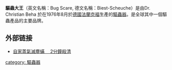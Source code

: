 '''驅蟲大王'''（英文名稱：Bug Scare, 德文名稱：Biest-Scheuche）是由Dr. Christian Beha 於在1976年8月於[[德國|德國]][[法蘭克福|法蘭克福]]生產的[[驅蟲器|驅蟲器]]。是全球其中一個驅蟲產品的主要品牌。

==外部链接==
* [http://www1.hk.apple.nextmedia.com/template/apple_sub/art_main.php?iss_id=20100620&sec_id=12187376&art_id=14152478 自家蒸氣滅塵蟎　 2分鐘殺清] {{Wayback|url=http://www1.hk.apple.nextmedia.com/template/apple_sub/art_main.php?iss_id=20100620&sec_id=12187376&art_id=14152478 |date=20100623191337 }}


[[category:_驅蟲器|category: 驅蟲器]]